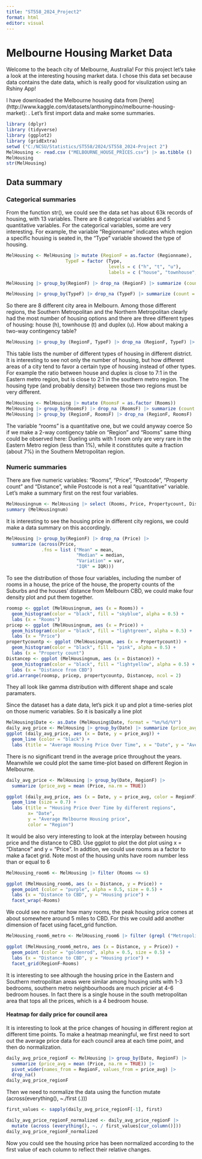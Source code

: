 ```yaml
---
title: "ST558_2024_Project2"
format: html
editor: visual
---
```


# Melbourne Housing Market Data

Welcome to the beach city of Melbourne, Australia! For this project let's take a look at the interesting housing market data. I chose this data set because data contains the date data, which is really good for visulization using an Rshiny App!

I have downloaded the Melbourne housing data from \[here\] (http://www.kaggle.com/datasets/anthonypino/melbourne-housing-market): . Let's first import data and make some summaries.

```r
library (dplyr) 
library (tidyverse) 
library (ggplot2)
library (gridExtra)
setwd ("C:/NCSU/Statistics/ST558/2024/ST558_2024-Project 2")  
MelHousing <- read.csv ("MELBOURNE_HOUSE_PRICES.csv") |> as.tibble () 
MelHousing 
str(MelHousing)
```

## Data summary

### Categorical summaries

From the function str(), we could see the data set has about 63k records of housing, with 13 variables. There are 8 categorical variables and 5 quantitative variables. For the categorical variables, some are very interesting. For example, the variable "Regionname" indicates which region a specific housing is seated in, the "Type" variable showed the type of housing.

```r
MelHousing <- MelHousing |> mutate (RegionF = as.factor (Regionname),
                      TypeF = factor (Type, 
                                      levels = c ("h", "t", "u"),
                                      labels = c ("house", "townhouse","duplex")))

MelHousing |> group_by(RegionF) |> drop_na (RegionF) |> summarize (count = n())

MelHousing |> group_by(TypeF) |> drop_na (TypeF) |> summarize (count = n())
```

So there are 8 different city area in Melbourn. Among those different regions, the Southern Metropolitan and the Northern Metropolitan clearly had the most number of housing options and there are three different types of housing: house (h), townhouse (t) and duplex (u). How about making a two-way contingency table?

```r
MelHousing |> group_by (RegionF, TypeF) |> drop_na (RegionF, TypeF) |> summarize (count = n()) |> pivot_wider (names_from = RegionF, values_from = count) |> as.data.frame()
```

This table lists the number of different types of housing in different district. It is interesting to see not only the number of housing, but how different areas of a city tend to favor a certain type of housing instead of other types. For example the ratio between house and duplex is close to 7:1 in the Eastern metro region, but is close to 2:1 in the southern metro region. The housing type (and probably density) between those two regions must be very different.

```r
MelHousing <- MelHousing |> mutate (RoomsF = as.factor (Rooms))
MelHousing |> group_by(RoomsF) |> drop_na (RoomsF) |> summarize (count = n())
MelHousing |> group_by (RegionF, RoomsF) |> drop_na (RegionF, RoomsF) |> summarize (count = n()) |> pivot_wider (names_from = RegionF, values_from = count) |> as.data.frame()
```

The variable "rooms" is a quantitative one, but we could anyway coerce So if we make a 2-way contigency table on "Region" and "Rooms" same thing could be observed here: Dueling units with 1 room only are very rare in the Eastern Metro region (less than 1%), while it constitutes quite a fraction (about 7%) in the Southern Metropolitan region.

### Numeric summaries

There are five numeric variables: "Rooms", "Price", "Postcode", "Property count" and "Distance", while Postcode is not a real "quantitative" variable. Let's make a summary first on the rest four variables.

```r
MelHousingnum <- MelHousing |> select (Rooms, Price, Propertycount, Distance)
summary (MelHousingnum)
```

It is interesting to see the housing price in different city regions, we could make a data summary on this accordingly.

```r
MelHousing |> group_by(RegionF) |> drop_na (Price) |>
  summarize (across(Price,
             .fns = list ("Mean" = mean,
                          "Median" = median,
                          "Variation" = var,
                          "IQR" = IQR)))
```

To see the distribution of those four variables, including the number of rooms in a house, the price of the house, the property counts of the Suburbs and the houses' distance from Melbourn CBD, we could make four density plot and put them together.

```r
roomsp <- ggplot (MelHousingnum, aes (x = Rooms)) +
  geom_histogram(color = "black", fill = "skyblue", alpha = 0.5) +
  labs (x = "Rooms")
pricep <- ggplot (MelHousingnum, aes (x = Price)) +
  geom_histogram(color = "black", fill = "lightgreen", alpha = 0.5) +
  labs (x = "Price")
propertycountp <- ggplot (MelHousingnum, aes (x = Propertycount)) +
  geom_histogram(color = "black", fill = "pink", alpha = 0.5) +
  labs (x = "Property count")
Distancep <- ggplot (MelHousingnum, aes (x = Distance)) +
  geom_histogram(color = "black", fill = "lightyellow", alpha = 0.5) +
  labs (x = "Distance from CBD")
grid.arrange(roomsp, pricep, propertycountp, Distancep, ncol = 2)
```

They all look like gamma distribution with different shape and scale paramaters.

Since the dataset has a date data, let's pick it up and plot a time-series plot on those numeric variables. So it is basically a line plot

```r
MelHousing$Date <- as.Date (MelHousing$Date, format = "%m/%d/%Y")
daily_avg_price <- MelHousing |> group_by(Date) |> summarize (price_avg = mean (Price, na.rm = TRUE))
ggplot (daily_avg_price, aes (x = Date, y = price_avg)) +
  geom_line (color = "black") +
  labs (title = "Average Housing Price Over Time", x = "Date", y = "Average Melbourne Housing price")
```

There is no significant trend in the average price throughout the years. Meanwhile we could plot the same time-plot based on different Region in Melbourne.

```r
daily_avg_price <- MelHousing |> group_by(Date, RegionF) |> 
  summarize (price_avg = mean (Price, na.rm = TRUE))

ggplot (daily_avg_price, aes (x = Date, y = price_avg, color = RegionF)) +
  geom_line (size = 0.7) +
  labs (title = "Housing Price Over Time by different regions", 
        x= "Date", 
        y = "Average Melbourne Housing price",
        color = "Region")
```

It would be also very interesting to look at the interplay between housing price and the distance to CBD. Use ggplot to plot the dot plot using x = "Distance" and y = "Price". In addtion, we could use rooms as a factor to make a facet grid. Note most of the housing units have room number less than or equal to 6

```r
MelHousing_room6 <- MelHousing |> filter (Rooms <= 6)

ggplot (MelHousing_room6, aes (x = Distance, y = Price)) +
  geom_point (color = "purple", alpha = 0.5, size = 0.5) +
  labs (x = "Distance to CBD", y = "Housing price") +
  facet_wrap(~Rooms)
```

We could see no matter how many rooms, the peak housing price comes at about somewhere around 5 miles to CBD. For this we could add another dimension of facet using facet_grid function.

```r
MelHousing_room6_metro <- MelHousing_room6 |> filter (grepl ("Metropolitan", Regionname)) |> filter (!grepl ("South-Eastern",Regionname))

ggplot (MelHousing_room6_metro, aes (x = Distance, y = Price)) +
  geom_point (color = "goldenrod", alpha = 0.5, size = 0.5) +
  labs (x = "Distance to CBD", y = "Housing price") +
  facet_grid(RegionF~Rooms)
```

It is interesting to see although the housing price in the Eastern and Southern metropolitan areas were similar among housing units with 1-3 bedrooms, southern metro neighbourhoods are much pricier at 4-6 bedroom houses. In fact there is a single house in the south metropolitan area that tops all the prices, which is a 4 bedroom house.

#### Heatmap for daily price for council area

It is interesting to look at the price changes of housing in different region at different time points. To make a heatmap meaningful, we first need to sort out the average price data for each council area at each time point, and then do normalization.

```r
daily_avg_price_regionF <- MelHousing |> group_by(Date, RegionF) |> 
  summarize (price_avg = mean (Price, na.rm = TRUE)) |>
  pivot_wider(names_from = RegionF, values_from = price_avg) |>
  drop_na()
daily_avg_price_regionF

```

Then we need to normalize the data using the function mutate (across(everything(), \~./first (.)))

```r
first_values <- sapply(daily_avg_price_regionF[-1], first)

daily_avg_price_regionF_normalized <- daily_avg_price_regionF |>
  mutate (across (everything(), ~. / first_values[cur_column()]))
daily_avg_price_regionF_normalized
```

Now you could see the housing price has been normalized according to the first value of each column to reflect their relative changes.
